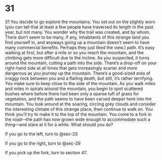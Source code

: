 # 31 {#sec-31}

31
You decide to go explore the mountains. You set out on the slightly worn (you can tell that at least a few people have traversed its length in the past year, but not many. You wonder why the trail was created, and by whom. There don’t seem to be many, if any, inhabitants of this strange land you find yourself in, and anyways going up a mountain doesn’t seem to have many commercial benefits. Perhaps they just liked the view.) path. It’s easy walking at first, but after a mile or so you reach the mountain, and the climbing gets more difficult due to the incline. As you suspected, it turns around the mountain, cutting a path into the side. 
There’s a drop-off on your right-hand side at all times that gets increasingly scarier and more dangerous as you journey up the mountain. There’s a good-sized area of craggy rock between you and a flailing death, but still, it’s rather terrifying. You make sure to keep close to the side of the mountain. 
As you walk miles and miles in spirals around the mountain, you begin to spot scattered bushes where before there had been only a sparse tuft of grass for vegetation, and the path seems to have been carved deeper here into the mountain. You look around at the soaring, circling grey clouds and consider the interesting climate of this strange place, then continue to walk on. You think you’ll try to make it to the top of the mountain. 
You come to a fork in the road—the path has now grown wide enough to accommodate such a thing—and stare at it for a while. What should you do?

If you go to the left, turn to @sec-23

If you go to the right, turn to @sec-29

If you pick up the fork, turn to section 47.
 
